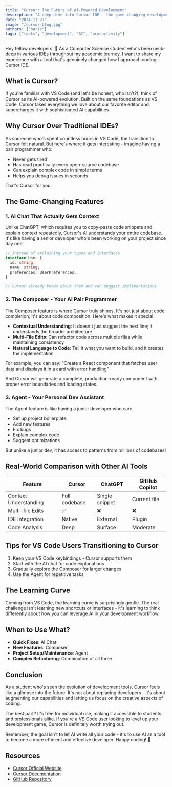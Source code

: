 ```yaml
---
title: "Cursor: The Future of AI-Powered Development"
description: "A deep dive into Cursor IDE - the game-changing development environment that's revolutionizing how we write code with AI assistance."
date: "2024-11-27"
image: "/cursor-blog.jpg"
authors: ["baris"]
tags: ["tools", "development", "AI", "productivity"]
---
```


Hey fellow developers! 👋 As a Computer Science student who's been neck-deep in various IDEs throughout my academic journey, I want to share my experience with a tool that's genuinely changed how I approach coding: Cursor IDE.

## What is Cursor?

If you're familiar with VS Code (and let's be honest, who isn't?), think of Cursor as its AI-powered evolution. Built on the same foundations as VS Code, Cursor takes everything we love about our favorite editor and supercharges it with sophisticated AI capabilities.

## Why Cursor Over Traditional IDEs?

As someone who's spent countless hours in VS Code, the transition to Cursor felt natural. But here's where it gets interesting - imagine having a pair programmer who:
- Never gets tired
- Has read practically every open-source codebase
- Can explain complex code in simple terms
- Helps you debug issues in seconds

That's Cursor for you.

## The Game-Changing Features

### 1. AI Chat That Actually Gets Context

Unlike ChatGPT, which requires you to copy-paste code snippets and explain context repeatedly, Cursor's AI understands your entire codebase. It's like having a senior developer who's been working on your project since day one.

```typescript
// Instead of explaining your types and interfaces
interface User {
  id: string;
  name: string;
  preferences: UserPreferences;
}

// Cursor already knows about them and can suggest implementations
```

### 2. The Composer - Your AI Pair Programmer

The Composer feature is where Cursor truly shines. It's not just about code completion; it's about code composition. Here's what makes it special:

- **Contextual Understanding**: It doesn't just suggest the next line; it understands the broader architecture
- **Multi-File Edits**: Can refactor code across multiple files while maintaining consistency
- **Natural Language to Code**: Tell it what you want to build, and it creates the implementation

For example, you can say:
"Create a React component that fetches user data and displays it in a card with error handling"

And Cursor will generate a complete, production-ready component with proper error boundaries and loading states.

### 3. Agent - Your Personal Dev Assistant

The Agent feature is like having a junior developer who can:
- Set up project boilerplate
- Add new features
- Fix bugs
- Explain complex code
- Suggest optimizations

But unlike a junior dev, it has access to patterns from millions of codebases!

## Real-World Comparison with Other AI Tools

| Feature | Cursor | ChatGPT | GitHub Copilot |
|---------|---------|----------|----------------|
| Context Understanding | Full codebase | Single snippet | Current file |
| Multi-file Edits | ✅ | ❌ | ❌ |
| IDE Integration | Native | External | Plugin |
| Code Analysis | Deep | Surface | Moderate |

## Tips for VS Code Users Transitioning to Cursor

1. Keep your VS Code keybindings - Cursor supports them
2. Start with the AI chat for code explanations
3. Gradually explore the Composer for larger changes
4. Use the Agent for repetitive tasks

## The Learning Curve

Coming from VS Code, the learning curve is surprisingly gentle. The real challenge isn't learning new shortcuts or interfaces - it's learning to think differently about how you can leverage AI in your development workflow.

## When to Use What?

- **Quick Fixes**: AI Chat
- **New Features**: Composer
- **Project Setup/Maintenance**: Agent
- **Complex Refactoring**: Combination of all three

## Conclusion

As a student who's seen the evolution of development tools, Cursor feels like a glimpse into the future. It's not about replacing developers - it's about augmenting our capabilities and letting us focus on the creative aspects of coding.

The best part? It's free for individual use, making it accessible to students and professionals alike. If you're a VS Code user looking to level up your development game, Cursor is definitely worth trying out.

Remember, the goal isn't to let AI write all your code - it's to use AI as a tool to become a more efficient and effective developer. Happy coding! 🚀

## Resources

- [Cursor Official Website](https://cursor.sh)
- [Cursor Documentation](https://cursor.sh/docs)
- [GitHub Repository](https://github.com/getcursor/cursor) 